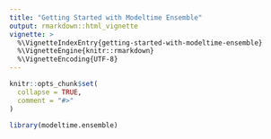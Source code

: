 ```yaml
---
title: "Getting Started with Modeltime Ensemble"
output: rmarkdown::html_vignette
vignette: >
  %\VignetteIndexEntry{getting-started-with-modeltime-ensemble}
  %\VignetteEngine{knitr::rmarkdown}
  %\VignetteEncoding{UTF-8}
---
```


```r
knitr::opts_chunk$set(
  collapse = TRUE,
  comment = "#>"
)
```

```r
library(modeltime.ensemble)
```
